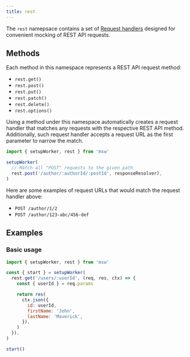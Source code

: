 ```yaml
---
title: rest
---
```


The `rest` namepsace contains a set of [Request handlers](/docs/basics/request-handler) designed for convenient mocking of REST API requests.

## Methods

Each method in this namespace represents a REST API request method:

- `rest.get()`
- `rest.post()`
- `rest.put()`
- `rest.patch()`
- `rest.delete()`
- `rest.options()`

Using a method under this namespace automatically creates a request handler that matches any requests with the respective REST API method. Additionally, such request handler accepts a request URL as the first parameter to narrow the match.

```js showLineNumbers
import { setupWorker, rest } from 'msw'

setupWorker(
  // Match all "POST" requests to the given path
  rest.post('/author/:authorId/:postId', responseResolver),
)
```

Here are some examples of request URLs that would match the request handler above:

- `POST /author/1/2`
- `POST /author/123-abc/456-def`

## Examples

### Basic usage

```js showLineNumbers
import { setupWorker, rest } from 'msw'

const { start } = setupWorker(
  rest.get('/users/:userId', (req, res, ctx) => {
    const { userId } = req.params

    return res(
      ctx.json({
        id: userId,
        firstName: 'John',
        lastName: 'Maverick',
      }),
    )
  }),
)

start()
```
